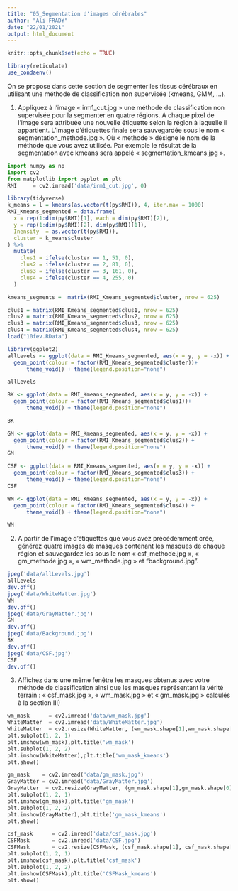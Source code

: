 ```yaml
---
title: "05_Segmentation d'images cérébrales"
author: "Ali FRADY"
date: "22/01/2021"
output: html_document
---
```


```r
knitr::opts_chunk$set(echo = TRUE)
```

```r
library(reticulate)
use_condaenv()
```

On se propose dans cette section de segmenter les tissus cérébraux en utilisant une méthode de classification non supervisée (kmeans, GMM, …).

1) Appliquez à l’image « irm1_cut.jpg » une méthode de classification non supervisée pour la segmenter en quatre régions. A chaque pixel de l’image sera attribuée une nouvelle étiquette selon la région à laquelle il appartient. L’image d’étiquettes finale sera sauvegardée sous le nom « segmentation_methode.jpg ». Où « methode » désigne le nom de la méthode que vous avez utilisée. Par exemple le résultat de la segmentation avec kmeans sera appelé « segmentation_kmeans.jpg ».

```python
import numpy as np
import cv2
from matplotlib import pyplot as plt
RMI     = cv2.imread('data/irm1_cut.jpg', 0)
```


```r
library(tidyverse)
k_means = l = kmeans(as.vector(t(py$RMI)), 4, iter.max = 1000)
RMI_Kmeans_segmented = data.frame(
  x = rep(1:dim(py$RMI)[1], each = dim(py$RMI)[2]),
  y = rep(1:dim(py$RMI)[2], dim(py$RMI)[1]),
  Inensity  = as.vector(t(py$RMI)),
  cluster = k_means$cluster
) %>%
  mutate(
    clus1 = ifelse(cluster == 1, 51, 0),
    clus2 = ifelse(cluster == 2, 81, 0),
    clus3 = ifelse(cluster == 3, 161, 0),
    clus4 = ifelse(cluster == 4, 255, 0)
  )

kmeans_segments =  matrix(RMI_Kmeans_segmented$cluster, nrow = 625)

clus1 = matrix(RMI_Kmeans_segmented$clus1, nrow = 625)
clus2 = matrix(RMI_Kmeans_segmented$clus2, nrow = 625)
clus3 = matrix(RMI_Kmeans_segmented$clus3, nrow = 625)
clus4 = matrix(RMI_Kmeans_segmented$clus4, nrow = 625)
load("10fev.RData")
```

```r
library(ggplot2)
allLevels <- ggplot(data = RMI_Kmeans_segmented, aes(x = y, y = -x)) + 
  geom_point(colour = factor(RMI_Kmeans_segmented$cluster))+
      theme_void() + theme(legend.position="none")

allLevels
```


```r
BK <- ggplot(data = RMI_Kmeans_segmented, aes(x = y, y = -x)) + 
  geom_point(colour = factor(RMI_Kmeans_segmented$clus1))+
      theme_void() + theme(legend.position="none")

BK
```
```r
GM <- ggplot(data = RMI_Kmeans_segmented, aes(x = y, y = -x)) + 
  geom_point(colour = factor(RMI_Kmeans_segmented$clus2)) +
      theme_void() + theme(legend.position="none")
GM
```

```r
CSF <- ggplot(data = RMI_Kmeans_segmented, aes(x = y, y = -x)) + 
  geom_point(colour = factor(RMI_Kmeans_segmented$clus3)) +
      theme_void() + theme(legend.position="none")
CSF
```

```r
WM <- ggplot(data = RMI_Kmeans_segmented, aes(x = y, y = -x)) + 
  geom_point(colour = factor(RMI_Kmeans_segmented$clus4)) +
      theme_void() + theme(legend.position="none")

WM
```
2)	A partir de l’image d’étiquettes que vous avez précédemment crée, générez quatre images de masques contenant les masques de chaque région et sauvegardez les sous le nom « csf_methode.jpg », « gm_methode.jpg », « wm_methode.jpg » et "background.jpg".

```r
jpeg('data/allLevels.jpg')
allLevels
dev.off()
jpeg('data/WhiteMatter.jpg')
WM
dev.off()
jpeg('data/GrayMatter.jpg')
GM
dev.off()
jpeg('data/Background.jpg')
BK
dev.off()
jpeg('data/CSF.jpg')
CSF
dev.off()
```


3) Affichez dans une même fenêtre les masques obtenus avec votre méthode de classification ainsi que les masques représentant la vérité terrain : « csf_mask.jpg », « wm_mask.jpg » et « gm_mask.jpg » calculés à la section III)

```python
wm_mask      = cv2.imread('data/wm_mask.jpg')
WhiteMatter  = cv2.imread('data/WhiteMatter.jpg')
WhiteMatter  = cv2.resize(WhiteMatter, (wm_mask.shape[1],wm_mask.shape[0]))
plt.subplot(1, 2, 1)
plt.imshow(wm_mask),plt.title('wm_mask') 
plt.subplot(1, 2, 2)
plt.imshow(WhiteMatter),plt.title('wm_mask_kmeans') 
plt.show()
```




```python
gm_mask    = cv2.imread('data/gm_mask.jpg')
GrayMatter = cv2.imread('data/GrayMatter.jpg')
GrayMatter  = cv2.resize(GrayMatter, (gm_mask.shape[1],gm_mask.shape[0]))
plt.subplot(1, 2, 1)
plt.imshow(gm_mask),plt.title('gm_mask') 
plt.subplot(1, 2, 2)
plt.imshow(GrayMatter),plt.title('gm_mask_kmeans') 
plt.show()
```


```python
csf_mask      = cv2.imread('data/csf_mask.jpg')
CSFMask       = cv2.imread('data/CSF.jpg')
CSFMask       = cv2.resize(CSFMask, (csf_mask.shape[1], csf_mask.shape[0]))
plt.subplot(1, 2, 1)
plt.imshow(csf_mask),plt.title('csf_mask') 
plt.subplot(1, 2, 2)
plt.imshow(CSFMask),plt.title('CSFMask_kmeans') 
plt.show()
```

